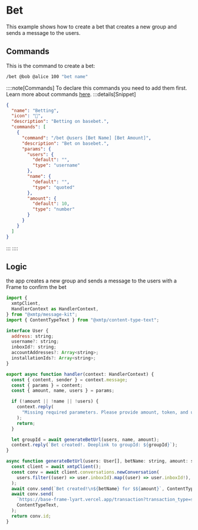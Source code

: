 # Bet

This example shows how to create a bet that creates a new group and sends a message to the users.

## Commands

This is the command to create a bet:

```bash [cmd]
/bet @bob @alice 100 "bet name"
```

::::note[Commands]
To declare this commands you need to add them first. Learn more about commands [here](/concepts/commands).
:::details[Snippet]

```json
{
  "name": "Betting",
  "icon": "🎰",
  "description": "Betting on basebet.",
  "commands": [
    {
      "command": "/bet @users [Bet Name] [Bet Amount]",
      "description": "Bet on basebet.",
      "params": {
        "users": {
          "default": "",
          "type": "username"
        },
        "name": {
          "default": "",
          "type": "quoted"
        },
        "amount": {
          "default": 10,
          "type": "number"
        }
      }
    }
  ]
}
```

:::
::::

## Logic

the app creates a new group and sends a message to the users with a Frame to confirm the bet

```jsx [src/handler/bet.ts]
import {
  xmtpClient,
  HandlerContext as HandlerContext,
} from "@xmtp/message-kit";
import { ContentTypeText } from "@xmtp/content-type-text";

interface User {
  address: string;
  username?: string;
  inboxId?: string;
  accountAddresses?: Array<string>;
  installationIds?: Array<string>;
}

export async function handler(context: HandlerContext) {
  const { content, sender } = context.message;
  const { params } = content;
  const { amount, name, users } = params;

  if (!amount || !name || !users) {
    context.reply(
      "Missing required parameters. Please provide amount, token, and username.",
    );
    return;
  }

  let groupId = await generateBetUrl(users, name, amount);
  context.reply(`Bet created!. Deeplink to groupId: ${groupId}`);
}

async function generateBetUrl(users: User[], betName: string, amount: string) {
  const client = await xmtpClient();
  const conv = await client.conversations.newConversation(
    users.filter((user) => user.inboxId).map((user) => user.inboxId!),
  );
  await conv.send(`Bet created!\n${betName} for $${amount}`, ContentTypeText);
  await conv.send(
    `https://base-frame-lyart.vercel.app/transaction?transaction_type=send&amount=1&token=eth&receiver=0xA45020BdA714c3F43fECDC6e38F873fFF2Dec8ec`,
    ContentTypeText,
  );
  return conv.id;
}
```
